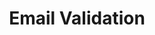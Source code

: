 ---
title: Email Validation
description: "Our Bank Validation service lets you query whether UK account number & sort code combinations are valid, or check IBANs for most European countries."
sidebarTitle: "Overview"
icon: 
---